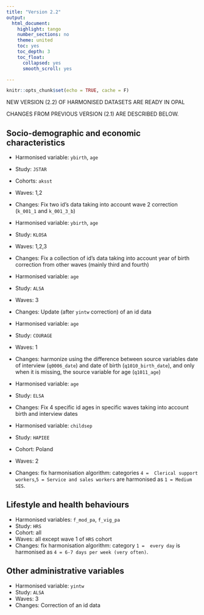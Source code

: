 ```yaml
---
title: "Version 2.2"
output: 
  html_document:
    highlight: tango
    number_sections: no
    theme: united
    toc: yes
    toc_depth: 3
    toc_float:
      collapsed: yes
      smooth_scroll: yes

---
```


```r
knitr::opts_chunk$set(echo = TRUE, cache = F)
```

NEW VERSION (2.2) OF HARMONISED DATASETS ARE READY IN OPAL 

CHANGES FROM PREVIOUS VERSION (2.1) ARE DESCRIBED BELOW.



## Socio-demographic and economic characteristics


 + Harmonised variable: `ybirth`, `age`
 + Study: `JSTAR`
 + Cohorts: `aksst`
 + Waves: 1,2
 + Changes: Fix two id's data taking into account wave 2 correction (`k_001_1` and `k_001_3_b`)


 + Harmonised variable: `ybirth`, `age`
 + Study: `KLOSA`
 + Waves: 1,2,3
 + Changes: Fix a collection of id's data taking into account year of birth correction from other waves (mainly third and fourth)

 + Harmonised variable: `age`
 + Study: `ALSA`
 + Waves: 3
 + Changes: Update (after `yintw` correction) of an id data


 + Harmonised variable: `age`
 + Study: `COURAGE`
 + Waves: 1
 + Changes: harmonize using the difference between source variables date of interview (`q0006_date`) and date of birth (`q1010_birth_date`), and only when it is missing, the source variable for age (`q1011_age`)


 + Harmonised variable: `age`
 + Study: `ELSA`
 + Changes: Fix 4 specific id ages in specific waves taking into account birth and interview dates



 + Harmonised variable: `childsep`
 + Study: `HAPIEE`
 + Cohort: Poland
 + Waves: 2
 + Changes: fix harmonisation algorithm: categories `4 =  Clerical support workers`,`5 = Service and sales workers` are harmonised as `1 = Medium SES`.



## Lifestyle and health behaviours


 + Harmonised variables: `f_mod_pa`, `f_vig_pa`
 + Study: `HRS`
 + Cohort: all
 + Waves: all except wave 1 of `HRS` cohort
 + Changes: fix harmonisation algorithm: category `1 =  every day` is harmonised as `4 = 6-7 days per week (very often)`.



## Other administrative variables

 + Harmonised variable: `yintw`
 + Study: `ALSA`
 + Waves: 3
 + Changes: Correction of an id data